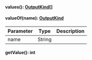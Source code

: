 
#### values(): [OutputKind[]](#outputkind)




#### valueOf(name): [OutputKind](#outputkind)



| Parameter       | Type |  Description |
| --------------- | -------- | -------- |
| name | String |   |

#### getValue(): int




